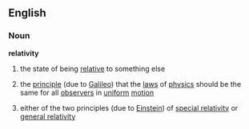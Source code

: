 ==English==
===Noun===
{{wikipedia}}
'''relativity'''
# the state of being [[relative]] to something else
#{{physics}} the [[principle]] (due to [[Galileo]]) that the [[law]]s of [[physics]] should be the same for all [[observer]]s in [[uniform]] [[motion]]
#{{physics}} either of the two principles (due to [[Einstein]]) of [[special relativity]] or [[general relativity]]